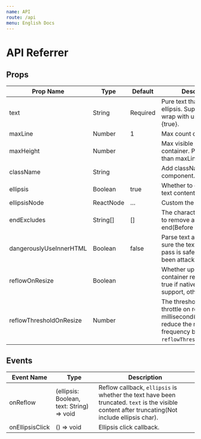 ```yaml
---
name: API
route: /api
menu: English Docs
---
```


# API Referrer

## Props

| Prop Name               | Type      | Default  | Description                                                                                                                                |
| ----------------------- | --------- | -------- | ------------------------------------------------------------------------------------------------------------------------------------------ |
| text                    | String    | Required | Pure text that you want to ellipsis. Support \n to wrap with useJsEllipsis={true}.                                                         |
| maxLine                 | Number    | 1        | Max count of visible lines.                                                                                                                |
| maxHeight               | Number    |          | Max visible height of container. Priority higher than maxLine.                                                                             |
| className               | String    |          | Add className to component.                                                                                                                |
| ellipsis                | Boolean   | true     | Whether to ellipsis the text content.                                                                                                      |
| ellipsisNode            | ReactNode | …        | Custom the ellipsis node.                                                                                                                  |
| endExcludes             | String[]  | []       | The characters that want to remove at the end(Before ellipsis char).                                                                       |
| dangerouslyUseInnerHTML | Boolean   | false    | Parse text as html(Make sure the text that you pass is safe, or you may been attacked by XSS).                                             |
| reflowOnResize          | Boolean   |          | Whether update when container resize. Default true if native ellipsis support, otherwise false.                                            |
| reflowThresholdOnResize | Number    |          | The threshold of reflow throttle on resize, unit is millisecond(You can reduce the resize frequency by setting `reflowThresholdOnResize`). |

## Events

| Event Name      | Type                                      | Description                                                                                                                                     |
| --------------- | ----------------------------------------- | ----------------------------------------------------------------------------------------------------------------------------------------------- |
| onReflow        | (ellipsis: Boolean, text: String) => void | Reflow callback, `ellipsis` is whether the text have been truncated. `text` is the visible content after truncating(Not include ellipsis char). |
| onEllipsisClick | () => void                                | Ellipsis click callback.                                                                                                                        |
